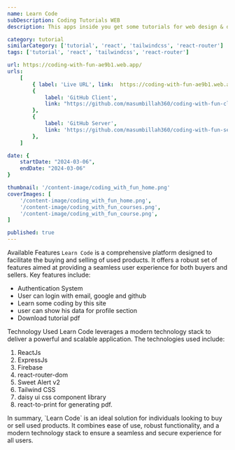 ```yaml
---
name: Learn Code
subDescription: Coding Tutorials WEB
description: This apps inside you get some tutorials for web design & development. Tutorials are looks like a blog. Viewrs can download tutorials on pdf format. This app build by ReactJs.

category: tutorial
similarCategory: ['tutorial', 'react', 'tailwindcss', 'react-router']
tags: ['tutorial', 'react', 'tailwindcss', 'react-router']

url: https://coding-with-fun-ae9b1.web.app/
urls:
    [
        { label: 'Live URL', link:  https://coding-with-fun-ae9b1.web.app/ },
        {
            label: 'GitHub Client',
            link: "https://github.com/masumbillah360/coding-with-fun-client",
        },
        {
            label: 'GitHub Server',
            link: 'https://github.com/masumbillah360/coding-with-fun-server',
        },
    ]

date: {
    startDate: "2024-03-06",
    endDate: "2024-03-06"
}

thumbnail: '/content-image/coding_with_fun_home.png'
coverImages: [
    '/content-image/coding_with_fun_home.png',
    '/content-image/coding_with_fun_courses.png',
    '/content-image/coding_with_fun_course.png',
]

published: true
---
```


<Heading typo="h2">Available Features</Heading>
<Paragraph>
    `Learn Code` is a comprehensive platform designed to facilitate the buying
    and selling of used products. It offers a robust set of features aimed at
    providing a seamless user experience for both buyers and sellers. Key
    features include:
</Paragraph>
<ul>
    <li>Authentication System</li>
    <li>User can login with email, google and github</li>
    <li>Learn some coding by this site</li>
    <li>user can show his data for profile section</li>
    <li>Download tutorial pdf</li>
</ul>


<Heading typo="h2">Technology Used</Heading>
<Paragraph>
    Learn Code leverages a modern technology stack to deliver a powerful and
    scalable application. The technologies used include:
</Paragraph>
<ol>
    <li>ReactJs</li>
    <li>ExpressJs</li>
    <li>Firebase</li>
    <li>react-router-dom</li>
    <li>Sweet Alert v2</li>
    <li>Tailwind CSS</li>
    <li>daisy ui css component library</li>
    <li>react-to-print for generating pdf.</li>
</ol>

<Paragraph>
    In summary, `Learn Code` is an ideal solution for individuals looking to buy
    or sell used products. It combines ease of use, robust functionality, and a
    modern technology stack to ensure a seamless and secure experience for all
    users.
</Paragraph>
